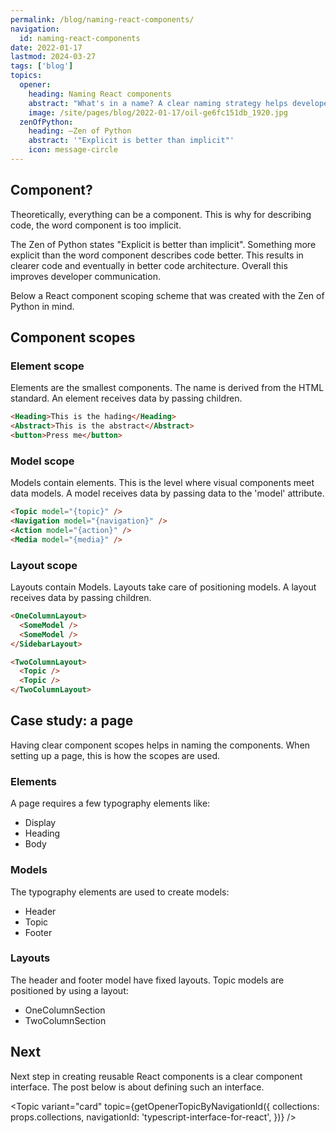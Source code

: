 ```yaml
---
permalink: /blog/naming-react-components/
navigation:
  id: naming-react-components
date: 2022-01-17
lastmod: 2024-03-27
tags: ['blog']
topics:
  opener:
    heading: Naming React components
    abstract: "What's in a name? A clear naming strategy helps developers communicate. Most devs rather spend time writing component code than wasting time on a good component name."
    image: /site/pages/blog/2022-01-17/oil-ge6fc151db_1920.jpg
  zenOfPython:
    heading: ―Zen of Python
    abstract: '"Explicit is better than implicit"'
    icon: message-circle
---
```



## Component?

Theoretically, everything can be a component. This is why for describing code,
the word component is too implicit.

<Topic variant="quote" topic={props.topics.zenOfPython} />

The Zen of Python states "Explicit is better than implicit". Something more
explicit than the word component describes code better. This results in clearer
code and eventually in better code architecture. Overall this improves developer
communication.

Below a React component scoping scheme that was created with the Zen of Python
in mind.

## Component scopes

### Element scope

Elements are the smallest components. The name is derived from the HTML
standard. An element receives data by passing children.

```html
<Heading>This is the hading</Heading>
<Abstract>This is the abstract</Abstract>
<button>Press me</button>
```

### Model scope

Models contain elements. This is the level where visual components meet data
models. A model receives data by passing data to the 'model' attribute.

```html
<Topic model="{topic}" />
<Navigation model="{navigation}" />
<Action model="{action}" />
<Media model="{media}" />
```

### Layout scope

Layouts contain Models. Layouts take care of positioning models. A layout
receives data by passing children.

```html
<OneColumnLayout>
  <SomeModel />
  <SomeModel />
</SidebarLayout>

<TwoColumnLayout>
  <Topic />
  <Topic />
</TwoColumnLayout>
```

## Case study: a page

Having clear component scopes helps in naming the components. When setting up a
page, this is how the scopes are used.

### Elements

A page requires a few typography elements like:

- Display
- Heading
- Body

### Models

The typography elements are used to create models:

- Header
- Topic
- Footer

### Layouts

The header and footer model have fixed layouts. Topic models are positioned by
using a layout:

- OneColumnSection
- TwoColumnSection

## Next

Next step in creating reusable React components is a clear component interface.
The post below is about defining such an interface.

<Topic
  variant="card"
  topic={getOpenerTopicByNavigationId({
    collections: props.collections,
    navigationId: 'typescript-interface-for-react',
  })}
/>
